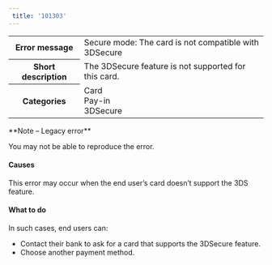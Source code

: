 ```yaml
---  
 title: '101303'  
---  
```

  
<table>
    <tbody>
        <tr>
            <th class="header"><strong>Error message</strong></th>
            <td class="table-content">Secure mode: The card is not compatible with 3DSecure</td>
        </tr>
        <tr>
            <th class="header"><strong>Short description</strong></th>
            <td class="table-content">The 3DSecure feature is not supported for this card.</td>
        </tr>
        <tr>
            <th class="header"><strong>Categories</strong></th>
            <td class="table-content">  
<div class="label">Card</div>  
<div class="label">Pay-in</div>  
<div class="label">3DSecure</div>
</td>
        </tr>
    </tbody>
</table>  

<Note>  
**Note – Legacy error** 
  
You may not be able to reproduce the error.  
</Note>  

#### Causes  

This error may occur when the end user’s card doesn’t support the 3DS feature.  

#### What to do  

In such cases, end users can:  
- Contact their bank to ask for a card that supports the 3DSecure feature.  
- Choose another payment method.
